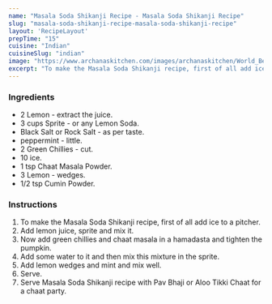 ---
name: "Masala Soda Shikanji Recipe - Masala Soda Shikanji Recipe"
slug: "masala-soda-shikanji-recipe-masala-soda-shikanji-recipe"
layout: 'RecipeLayout'
prepTime: "15"
cuisine: "Indian"
cuisineSlug: "indian"
image: "https://www.archanaskitchen.com/images/archanaskitchen/World_Beverages/Masala_Soda_Shikanji_Recipe-1.jpg"
excerpt: "To make the Masala Soda Shikanji recipe, first of all add ice to a pitcher"
---

### Ingredients

-  2 Lemon - extract the juice.
- 3 cups Sprite - or any Lemon Soda.
-  Black Salt or Rock Salt - as per taste.
-  peppermint - little.
-  2 Green Chillies - cut.
-  10 ice.
-  1 tsp Chaat Masala Powder.
-  3 Lemon - wedges.
-  1/2 tsp Cumin Powder.

### Instructions

1. To make the Masala Soda Shikanji recipe, first of all add ice to a pitcher.
1. Add lemon juice, sprite and mix it.
1. Now add green chillies and chaat masala in a hamadasta and tighten the pumpkin.
1. Add some water to it and then mix this mixture in the sprite.
1. Add lemon wedges and mint and mix well.
1. Serve.
1. Serve Masala Soda Shikanji recipe with Pav Bhaji or Aloo Tikki Chaat for a chaat party.
